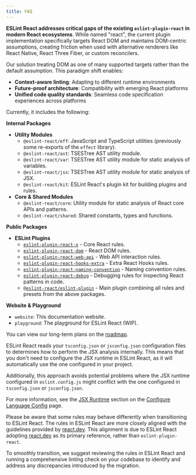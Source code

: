 ```yaml
---
title: FAQ
---
```



<Accordions>

<Accordion title="Why?">

**ESLint React addresses critical gaps of the existing `eslint-plugin-react` in modern React ecosystems**. While named "react", the current plugin implementation specifically targets React DOM and maintains DOM-centric assumptions, creating friction when used with alternative renderers like React Native, React Three Fiber, or custom reconcilers.

Our solution treating DOM as one of many supported targets rather than the default assumption. This paradigm shift enables:

- **Context-aware linting**: Adapting to different runtime environments
- **Future-proof architecture**: Compatibility with emerging React platforms
- **Unified code quality standards**: Seamless code specification experiences across platforms

</Accordion>

<Accordion title="What's included?">

Currently, it includes the following:

**Internal Packages**

- **Utility Modules**
  - `@eslint-react/eff`: JavaScript and TypeScript utilities (previously some re-exports of the `effect` library).
  - `@eslint-react/ast`: TSESTree AST utility module.
  - `@eslint-react/var`: TSESTree AST utility module for static analysis of variables.
  - `@eslint-react/jsx`: TSESTree AST utility module for static analysis of JSX.
  - `@eslint-react/kit`: ESLint React's plugin kit for building plugins and rules.
- **Core & Shared Modules**
  - `@eslint-react/core`: Utility module for static analysis of React core APIs and patterns.
  - `@eslint-react/shared`: Shared constants, types and functions.

**Public Packages**

- **ESLint Plugins**
  - [`eslint-plugin-react-x`](https://github.com/Rel1cx/eslint-react/tree/main/packages/plugins/eslint-plugin-react-x) - Core React rules.
  - [`eslint-plugin-react-dom`](https://github.com/Rel1cx/eslint-react/tree/main/packages/plugins/eslint-plugin-react-dom) - React DOM rules.
  - [`eslint-plugin-react-web-api`](https://github.com/Rel1cx/eslint-react/tree/main/packages/plugins/eslint-plugin-react-web-api) - Web API interaction rules.
  - [`eslint-plugin-react-hooks-extra`](https://github.com/Rel1cx/eslint-react/tree/main/packages/plugins/eslint-plugin-react-hooks-extra) - Extra React Hooks rules.
  - [`eslint-plugin-react-naming-convention`](https://github.com/Rel1cx/eslint-react/tree/main/packages/plugins/eslint-plugin-react-naming-convention) - Naming convention rules.
  - [`eslint-plugin-react-debug`](https://github.com/Rel1cx/eslint-react/tree/main/packages/plugins/eslint-plugin-react-debug) - Debugging rules for inspecting React patterns in code.
  - [`@eslint-react/eslint-plugin`](https://github.com/Rel1cx/eslint-react/tree/main/packages/plugins/eslint-plugin) - Main plugin combining all rules and presets from the above packages.

**Website & Playground**

- `website`: This documentation website.
- `playground`: The playground for ESLint React (WIP).

You can view our long-term plans on the [roadmap](/roadmap#plugins-with-ecological-niche-explanation).

</Accordion>

<Accordion title='Why is there no "jsx-runtime" preset?'>

ESLint React reads your `tsconfig.json` or `jsconfig.json` configuration files to determines how to perform the JSX analysis internally. This means that you don't need to configure the JSX runtime in ESLint React, as it will automatically use the one configured in your project.

Additionally, this approach avoids potential problems where the JSX runtime configured in `eslint.config.js` might conflict with the one configured in `tsconfig.json` or `jsconfig.json`.

For more information, see the [JSX Runtime](/docs/configuration/configure-language-config#jsx-runtime) section on the [Configure Language Config](/docs/configuration/configure-language-config) page.

</Accordion>

<Accordion title="Is there anything to note about migrating from eslint-plugin-react?">

Please be aware that some rules may behave differently when transitioning to ESLint React. The rules in ESLint React are more closely aligned with the guidelines provided by [react.dev](https://react.dev). This alignment is due to ESLint React adopting [react.dev](https://react.dev) as its primary reference, rather than `eslint-plugin-react`.

To smoothly transition, we suggest reviewing the rules in ESLint React and running a comprehensive linting check on your codebase to identify and address any discrepancies introduced by the migration.

</Accordion>

</Accordions>
